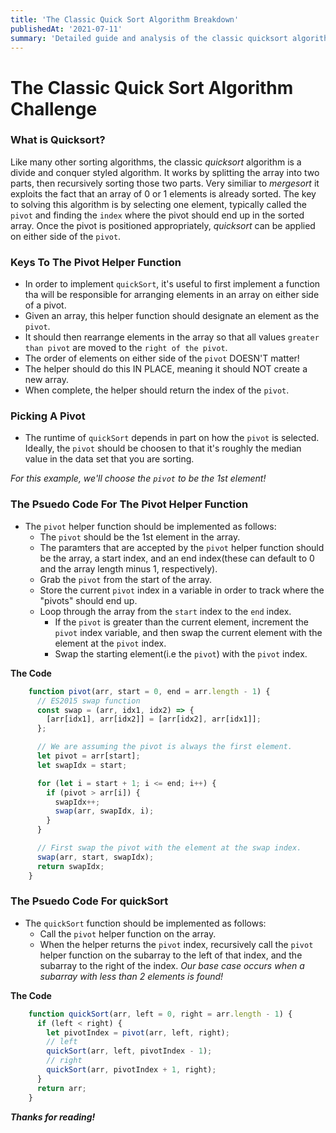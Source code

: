 ```yaml
---
title: 'The Classic Quick Sort Algorithm Breakdown'
publishedAt: '2021-07-11'
summary: 'Detailed guide and analysis of the classic quicksort algorithm.'
---
```


# The Classic Quick Sort Algorithm Challenge

### What is Quicksort?
Like many other sorting algorithms, the classic *quicksort* algorithm is a divide and conquer styled algorithm. It works by splitting the array into two parts, then recursively sorting those two parts. Very similiar to *mergesort* it exploits the fact that an array of 0 or 1 elements is already sorted. The key to solving this algorithm is by selecting one element, typically called the `pivot` and finding the `index` where the pivot should end up in the sorted array. Once the pivot is positioned appropriately, *quicksort* can be applied on either side of the `pivot`.

### Keys To The Pivot Helper Function
- In order to implement `quickSort`, it's useful to first implement a function tha will be responsible for arranging elements in an array on either side of a pivot.
- Given an array, this helper function should designate an element as the `pivot`.
- It should then rearrange elements in the array so that all values `greater than pivot` are moved to the `right of the pivot`.
- The order of elements on either side of the `pivot` DOESN'T matter!
- The helper should do this IN PLACE, meaning it should NOT create a new array.
- When complete, the helper should return the index of the `pivot`.


### Picking A Pivot
- The runtime of `quickSort` depends in part on how the `pivot` is selected. Ideally, the `pivot` should be choosen to that it's roughly the median value in the data set that you are sorting.

*For this example, we'll choose the `pivot` to be the 1st element!*


### The Psuedo Code For The Pivot Helper Function
- The `pivot` helper function should be implemented as follows:
  - The `pivot` should be the 1st element in the array.
  - The paramters that are accepted by the `pivot` helper function should be the array, a start index, and an end index(these can default to 0 and the array length minus 1, respectively).
  - Grab the `pivot` from the start of the array.
  - Store the current `pivot` index in a variable in order to track where the "pivots" should end up.
  - Loop through the array from the `start` index to the `end` index.
    - If the `pivot` is greater than the current element, increment the `pivot` index variable, and then swap the current element with the element at the `pivot` index.
    - Swap the starting element(i.e the `pivot`) with the `pivot` index.

**The Code**
```javascript:algorithms/quickSort.js
    function pivot(arr, start = 0, end = arr.length - 1) {
      // ES2015 swap function
      const swap = (arr, idx1, idx2) => {
        [arr[idx1], arr[idx2]] = [arr[idx2], arr[idx1]];
      };

      // We are assuming the pivot is always the first element.
      let pivot = arr[start];
      let swapIdx = start;

      for (let i = start + 1; i <= end; i++) {
        if (pivot > arr[i]) {
          swapIdx++;
          swap(arr, swapIdx, i);
        }
      }

      // First swap the pivot with the element at the swap index.
      swap(arr, start, swapIdx);
      return swapIdx;
    }
```


### The Psuedo Code For quickSort
- The `quickSort` function should be implemented as follows:
  - Call the `pivot` helper function on the array.
  - When the helper returns the `pivot` index, recursively call the `pivot` helper function on the subarray to the left of that index, and the subarray to the right of the index.
  *Our base case occurs when a subarray with less than 2 elements is found!*

**The Code**
```javascript:algorithms/quickSort.js
    function quickSort(arr, left = 0, right = arr.length - 1) {
      if (left < right) {
        let pivotIndex = pivot(arr, left, right);
        // left
        quickSort(arr, left, pivotIndex - 1);
        // right
        quickSort(arr, pivotIndex + 1, right);
      }
      return arr;
    }
```

***Thanks for reading!***
